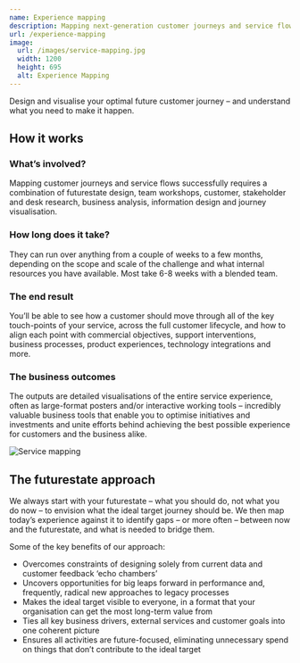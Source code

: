 ```yaml
---
name: Experience mapping
description: Mapping next-generation customer journeys and service flows
url: /experience-mapping
image:
  url: /images/service-mapping.jpg
  width: 1200
  height: 695
  alt: Experience Mapping
---
```


<p class="lead">Design and visualise your optimal future customer journey – and understand what you need to make it happen.</p>

## How it works

### What’s involved?

Mapping customer journeys and service flows successfully requires a combination of futurestate design, team workshops, customer, stakeholder and desk research, business analysis, information design and journey visualisation.

### How long does it take?

They can run over anything from a couple of weeks to a few months, depending on the scope and scale of the challenge and what internal resources you have available. Most take 6-8 weeks with a blended team.

### The end result

You’ll be able to see how a customer should move through all of the key touch-points of your service, across the full customer lifecycle, and how to align each point with commercial objectives, support interventions, business processes, product experiences, technology integrations and more.

### The business outcomes

The outputs are detailed visualisations of the entire service experience, often as large-format posters and/or interactive working tools –  incredibly valuable business tools that enable you to optimise initiatives and investments and unite efforts behind achieving the best possible experience for customers and the business alike.

![Service mapping](/images/service-mapping.jpg)

## The futurestate approach

We always start with your futurestate – what you should do, not what you do now – to envision what the ideal target journey should be. We then map today’s experience against it to identify gaps – or more often  – between now and the futurestate, and what is needed to bridge them.

Some of the key benefits of our approach:

- Overcomes constraints of designing solely from current data and customer feedback ‘echo chambers’
- Uncovers opportunities for big leaps forward in performance and, frequently, radical new approaches to legacy processes
- Makes the ideal target visible to everyone, in a format that your organisation can get the most long-term value from
- Ties all key business drivers, external services and customer goals into one coherent picture
- Ensures all activities are future-focused, eliminating unnecessary spend on things that don’t contribute to the ideal target